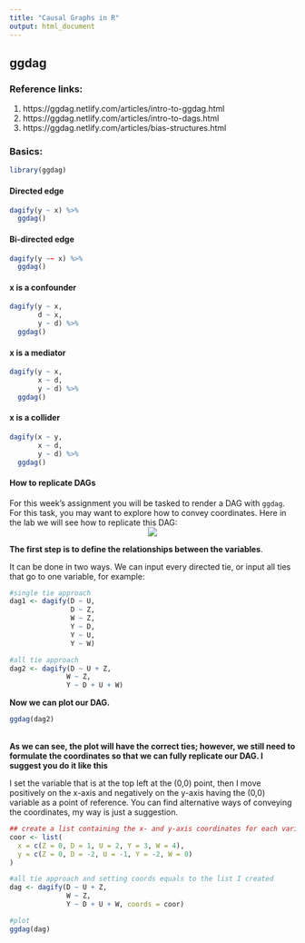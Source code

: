 ```yaml
---
title: "Causal Graphs in R"
output: html_document
---
```

## ggdag

### Reference links:

1. https://ggdag.netlify.com/articles/intro-to-ggdag.html
2. https://ggdag.netlify.com/articles/intro-to-dags.html
3. https://ggdag.netlify.com/articles/bias-structures.html

### Basics:

```r
library(ggdag)
```

#### Directed edge
```r
dagify(y ~ x) %>% 
  ggdag()
```

#### Bi-directed edge
```r
dagify(y ~~ x) %>% 
  ggdag()
```

#### x is a confounder
```r
dagify(y ~ x,
       d ~ x,
       y ~ d) %>% 
  ggdag() 
```

#### x is a mediator
```r
dagify(y ~ x,
       x ~ d,
       y ~ d) %>% 
  ggdag() 
```

#### x is a collider
```r
dagify(x ~ y,
       x ~ d,
       y ~ d) %>% 
  ggdag()
```

#### How to replicate DAGs

For this week's assignment you will be tasked to render a DAG with `ggdag`. For this task, you may want to explore how to convey coordinates. Here in the lab we will see how to replicate this DAG:<br>
<center>![](dags/dag_replication.png)</center>

**The first step is to define the relationships between the variables**.

It can be done in two ways. We can input every directed tie, or input all ties that go to one variable, for example:

```r
#single tie approach
dag1 <- dagify(D ~ U,
               D ~ Z,
               W ~ Z, 
               Y ~ D, 
               Y ~ U,
               Y ~ W)

#all tie approach
dag2 <- dagify(D ~ U + Z,
              W ~ Z, 
              Y ~ D + U + W)
```

**Now we can plot our DAG.**
```r
ggdag(dag2)
```
<br>
**As we can see, the plot will have the correct ties; however, we still need to formulate the coordinates so that we can fully replicate our DAG. I suggest you do it like this**

I set the variable that is at the top left at the (0,0) point, then I move positively on the x-axis and negatively on the y-axis having the (0,0) variable as a point of reference. You can find alternative ways of conveying the coordinates, my way is just a suggestion.

```r
## create a list containing the x- and y-axis coordinates for each variable
coor <- list(
  x = c(Z = 0, D = 1, U = 2, Y = 3, W = 4),
  y = c(Z = 0, D = -2, U = -1, Y = -2, W = 0)
)

#all tie approach and setting coords equals to the list I created
dag <- dagify(D ~ U + Z,
              W ~ Z, 
              Y ~ D + U + W, coords = coor)

#plot
ggdag(dag)
```

